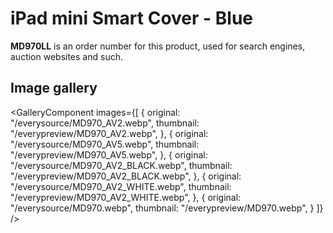 
# iPad mini Smart Cover - Blue

<Callout type='info' emoji='👉🏻'>**MD970LL** is an order number for this product, used for search engines, auction websites and such.</Callout>

## Image gallery

<GalleryComponent
    images={[
      {
        original: "/everysource/MD970_AV2.webp",
        thumbnail: "/everypreview/MD970_AV2.webp",
      },
      {
        original: "/everysource/MD970_AV5.webp",
        thumbnail: "/everypreview/MD970_AV5.webp",
      },
      {
        original: "/everysource/MD970_AV2_BLACK.webp",
        thumbnail: "/everypreview/MD970_AV2_BLACK.webp",
      },
      {
        original: "/everysource/MD970_AV2_WHITE.webp",
        thumbnail: "/everypreview/MD970_AV2_WHITE.webp",
      },
      {
        original: "/everysource/MD970.webp",
        thumbnail: "/everypreview/MD970.webp",
      }
    ]}
  />
